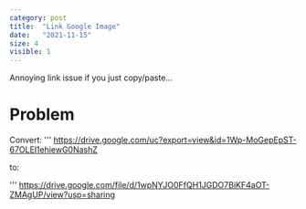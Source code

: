 ```yaml
---
category: post
title:  "Link Google Image"
date:   "2021-11-15"
size: 4
visible: 1
---
```


Annoying link issue if you just copy/paste...

# Problem

Convert:
'''
https://drive.google.com/uc?export=view&id=1Wp-MoGepEpST-67OLEl1ehiewG0NashZ

to:

'''
https://drive.google.com/file/d/1wpNYJO0FfQH1JGDO7BiKF4aOT-ZMAgUP/view?usp=sharing

